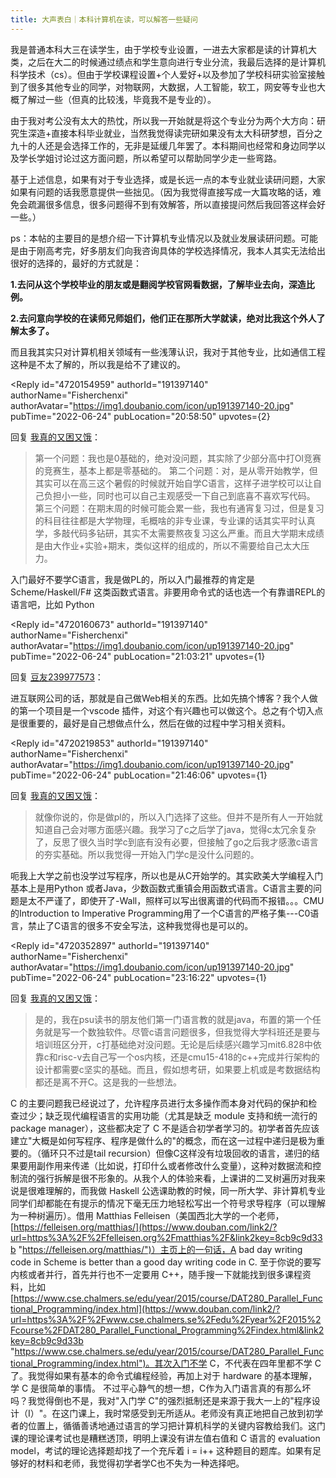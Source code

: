 ```yaml
---
title: 大声表白｜本科计算机在读，可以解答一些疑问
---
```



<Forum groupName="大学不后悔学这个..." groupUrl="https://www.douban.com/group/728546/" archivedAt="2025-05-16T16:26:27.115Z">
  <Post
    id="269522852"
    title="大声表白｜本科计算机在读，可以解答一些疑问"
    url="https://www.douban.com/group/topic/269522852/?_spm_id=MTU1MTQ5MDcz"
    pubTime="2022-07-09"
    highlightUserId="191397140"
  >
我是普通本科大三在读学生，由于学校专业设置，一进去大家都是读的计算机大类，之后在大二的时候通过绩点和学生意向进行专业分流，我最后选择的是计算机科学技术（cs）。但由于学校课程设置+个人爱好+以及参加了学校科研实验室接触到了很多其他专业的同学，对物联网，大数据，人工智能，软工，网安等专业也大概了解过一些（但真的比较浅，毕竟我不是专业的）。

由于我对考公没有太大的热忱，所以我一开始就是将这个专业分为两个大方向：研究生深造+直接本科毕业就业，当然我觉得读完研如果没有太大科研梦想，百分之九十的人还是会选择工作的，无非是延缓几年罢了。本科期间也经常和身边同学以及学长学姐讨论过这方面问题，所以希望可以帮助同学少走一些弯路。

基于上述信息，如果有对于专业选择，或是长远一点的本专业就业读研问题，大家如果有问题的话我愿意提供一些拙见。（因为我觉得直接写成一大篇攻略的话，难免会疏漏很多信息，很多问题得不到有效解答，所以直接提问然后我回答这样会好一些。）

ps：本帖的主要目的是想介绍一下计算机专业情况以及就业发展读研问题。可能是由于刚高考完，好多朋友们向我咨询具体的学校选择情况，我本人其实无法给出很好的选择的，最好的方式就是：

**1.去问从这个学校毕业的朋友或是翻阅学校官网看数据，了解毕业去向，深造比例。**

**2.去问意向学校的在读师兄师姐们，他们正在那所大学就读，绝对比我这个外人了解太多了。**

而且我其实只对计算机相关领域有一些浅薄认识，我对于其他专业，比如通信工程这种是不太了解的，所以我是给不了建议的。

<Reply
  id="4720154959"
  authorId="191397140"
  authorName="Fisherchenxi"
  authorAvatar="https://img1.doubanio.com/icon/up191397140-20.jpg"
  pubTime="2022-06-24"
  pubLocation="20:58:50"
  upvotes={2}
>
回复 [我真的又困又饿](https://www.douban.com/people/155149073/)：
> 第一个问题：我也是0基础的，绝对没问题，其实除了少部分高中打OI竞赛的竞赛生，基本上都是零基础的。
第二个问题：对，是从零开始教学，但其实可以在高三这个暑假的时候就开始自学C语言，这样子进学校可以让自己负担小一些，同时也可以自己主观感受一下自己到底喜不喜欢写代码。
第三个问题：在期末周的时候可能会累一些，我也有通宵复习过，但是复习的科目往往都是大学物理，毛概啥的非专业课，专业课的话其实平时认真学，多敲代码多钻研，其实不太需要熬夜复习这么严重。而且大学期末成绩是由大作业+实验+期末，类似这样的组成的，所以不需要给自己太大压力。

入门最好不要学C语言，我是做PL的，所以入门最推荐的肯定是
Scheme/Haskell/F#
这类函数式语言。非要用命令式的话也选一个有靠谱REPL的语言吧，比如 Python
</Reply>

<Reply
  id="4720160673"
  authorId="191397140"
  authorName="Fisherchenxi"
  authorAvatar="https://img1.doubanio.com/icon/up191397140-20.jpg"
  pubTime="2022-06-24"
  pubLocation="21:03:21"
  upvotes={1}
>
回复 [豆友239977573](https://www.douban.com/people/239977573/)：
> 

进互联网公司的话，那就是自己做Web相关的东西。比如先搞个博客？我个人做的第一个项目是一个vscode
插件，对这个有兴趣也可以做这个。总之有个切入点是很重要的，最好是自己想做点什么，然后在做的过程中学习相关资料。
</Reply>

<Reply
  id="4720219853"
  authorId="191397140"
  authorName="Fisherchenxi"
  authorAvatar="https://img1.doubanio.com/icon/up191397140-20.jpg"
  pubTime="2022-06-24"
  pubLocation="21:46:06"
  upvotes={1}
>
回复 [我真的又困又饿](https://www.douban.com/people/155149073/)：
> 就像你说的，你是做pl的，所以入门选择了这些。但并不是所有人一开始就知道自己会对哪方面感兴趣。我学习了c之后学了java，觉得c太冗余复杂了，反思了很久当时学c到底有没有必要，但接触了go之后我才感激c语言的夯实基础。所以我觉得一开始入门学c是没什么问题的。

呃我上大学之前也没学过写程序，所以也是从C开始学的。其实欧美大学编程入门基本上是用Python
或者Java，少数函数式重镇会用函数式语言。C语言主要的问题是太不严谨了，即使开了-Wall，照样可以写出很离谱的代码而不报错。。。CMU的Introduction
to Imperative
Programming用了一个C语言的严格子集---C0语言，禁止了C语言的很多不安全写法，这种我觉得也是可以的。
</Reply>

<Reply
  id="4720352897"
  authorId="191397140"
  authorName="Fisherchenxi"
  authorAvatar="https://img1.doubanio.com/icon/up191397140-20.jpg"
  pubTime="2022-06-24"
  pubLocation="23:16:22"
  upvotes={1}
>
回复 [我真的又困又饿](https://www.douban.com/people/155149073/)：
> 是的，我在psu读书的朋友他们第一门语言教的就是java，布置的第一个任务就是写一个数独软件。尽管c语言问题很多，但我觉得大学科班还是要与培训班区分开，c打基础绝对没问题。无论是后续感兴趣学习mit6.828中依靠c和risc-v去自己写一个os内核，还是cmu15-418的c++完成并行架构的设计都需要c坚实的基础。而且，假如想考研，如果要上机或是考数据结构都还是离不开C。这是我的一些想法。

C
的主要问题我已经说过了，允许程序员进行太多操作而本身对代码的保护和检查过少；缺乏现代编程语言的实用功能（尤其是缺乏
module 支持和统一流行的 package manager），这些都决定了 C
不是适合初学者学习的。初学者首先应该建立"大概是如何写程序、程序是做什么的"的概念，而在这一过程中递归是极为重要的。（循环只不过是tail
recursion）但像C这样没有垃圾回收的语言，递归的结果要用副作用来传递（比如说，打印什么或者修改什么变量），这种对数据流和控制流的强行拆解是很不形象的。从我个人的体验来看，上课讲的二叉树遍历对我来说是很难理解的，而我做
Haskell
公选课助教的时候，同一所大学、非计算机专业同学们却都能在有提示的情况下毫无压力地轻松写出一个符号求导程序（可以理解为一种树遍历）。借用
Matthias
Felleisen（美国西北大学的一个老师，[https://felleisen.org/matthias/](https://www.douban.com/link2/?url=https%3A%2F%2Ffelleisen.org%2Fmatthias%2F&link2key=8cb9c9d33b "https://felleisen.org/matthias/")）主页上的一句话，A bad day writing
code in Scheme is better than a good day writing code in C.
至于你说的要写内核或者并行，首先并行也不一定要用
C++，随手搜一下就能找到很多课程资料，比如[https://www.cse.chalmers.se/edu/year/2015/course/DAT280_Parallel_Functional_Programming/index.html](https://www.douban.com/link2/?url=https%3A%2F%2Fwww.cse.chalmers.se%2Fedu%2Fyear%2F2015%2Fcourse%2FDAT280_Parallel_Functional_Programming%2Findex.html&link2key=8cb9c9d33b "https://www.cse.chalmers.se/edu/year/2015/course/DAT280_Parallel_Functional_Programming/index.html")。其次入门不学
C，不代表在四年里都不学 C
了。我觉得如果有基本的命令式编程经验，再加上对于 hardware 的基本理解，学
C 是很简单的事情。
不过平心静气的想一想，C作为入门语言真的有那么坏吗？我觉得倒也不是，我对"入门学
C"的强烈抵制还是来源于我大一上的"程序设计（I）"。在这门课上，我时常感受到无所适从。老师没有真正地把自己放到初学者的位置上，循循善诱地通过语言的学习把计算机科学的关键内容教给我们。这门课的理论课考试也是糟糕透顶，明明上课没有讲左值右值和
C 语言的 evaluation model，考试的理论选择题却找了一个充斥着 i = i++
这种题目的题库。如果有足够好的材料和老师，我觉得初学者学C也不失为一种选择吧。
</Reply>
  </Post>
</Forum>

